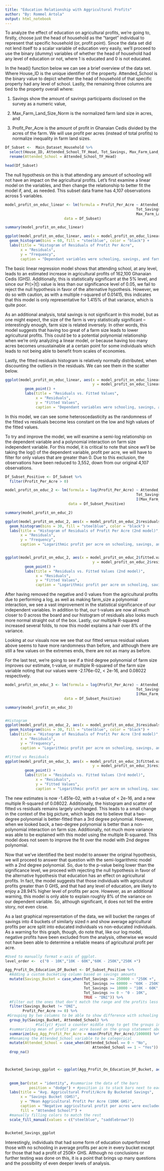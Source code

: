 ---
title: "Education Relationship with Aggricultural Profits"
author: "By: Rommel Artola"
output: html_notebook
---

To analyze the effect of education on agricultural profits, we're going to, firstly, choose just the head of household as the "target" individual to represent that specific household (or, profit point). Since the data set did not lend itself to a scalar variable of education very easily, we'll proceed to use the binary (dummy) variables of whether the head of household had any level of education or not, where 1 is educated and 0 is not educated.

In the head() function below we can see a brief overview of the data set. Where House_ID is the unique identifier of the property. Attended_School is the binary value to depict whether the head of household of that specific property had any level of school. Lastly, the remaining three columns are tied to the property overall where:
  
  1) Savings show the amount of savings participants disclosed on the survey as a numeric value,
  
  2) Max_Farm_Land_Size_Norm is the normalized farm land size in acres, and
  
  3) Profit_Per_Acre is the amount of profit in Ghanaian Cedis divided by the acres of the farm. We will use profit per acres (instead of total profits) to normalize inequality in farm land sizes.
  
  
  
```{r, echo=TRUE}
Df_Subset <-  Main_Dataset_Household %>% 
  select(House_ID, Attended_School_TF_Head, Tot_Savings, Max_Farm_Land_Size_Norm, Profit_Per_Acre) %>%
  rename(Attended_School = Attended_School_TF_Head) 

head(Df_Subset)
```


The null hypothesis on this is that attending any amount of schooling will not have an impact on the agricultural profits. Let’s first examine a linear model on the variables, and then change the relationship to better fit the model if, and, as needed. This subset data frame has 4,107 observations across 5 variables.

```{r, echo= TRUE}
model_profit_on_educ_linear <- lm(formula = Profit_Per_Acre ~ Attended_School + 
                                                            Tot_Savings + 
                                                            Max_Farm_Land_Size_Norm, 
                           data = Df_Subset)

summary(model_profit_on_educ_linear)

ggplot(model_profit_on_educ_linear, aes(x = model_profit_on_educ_linear$residuals)) + 
  geom_histogram(bins = 60, fill = "steelblue", color = "black") + 
  labs(title = "Histogram of Residuals of Profit Per Acre",
       x = "Residuals", 
       y = "Frequency",
       caption = "Dependant variables were schooling, savings, and farm land size.")

```

The basic linear regression model shows that attending school, at any level, leads to an estimated increase in agricultural profits of 162,100 Ghanaian Cedis (GHS). Additionally, this is statistically significant at the 5% level, and since our Pr(>|t|) value is less than our significance level of 0.05, we fail to reject the null hypothesis in favor of the alternative hypothesis. However, we do so with caution, as with a multiple r-squared of 0.01415, this indicates that this model is only representative for 1.415% of that variance, which is quite poor.


As an additional analysis, total savings is not significant in this model, but as one might expect, the size of the farm is very statistically significant -- interestingly enough, farm size is related inversely. In other words, this model suggests that having too great of a farm size leads to lower agricultural profits. This could be to a potential polynomial relationship when we're only analyzing a linear model, or because having too many acres becomes unsustainable at a certain point for some individuals which leads to not being able to benefit from scales of economies.


Lastly, the fitted residuals histogram is relatively normally distributed, when discounting the outliers in the residuals. We can see them in the scatter below.


```{r, echo= TRUE}
ggplot(model_profit_on_educ_linear, aes(x = model_profit_on_educ_linear$fitted.values,
                                        y = model_profit_on_educ_linear$residuals)) + 
         geom_point() + 
         labs(title = "Residuals vs. Fitted Values",
              x = "Residuals", 
              y = "Fitted Values",
              caption = "Dependant variables were schooling, savings, and farm land size.")
```
In this model, we can see some heteroscedasticity as the randomness of the fitted vs residuals become less constant on the low and high values of the fitted values.


To try and improve the model, we will examine a semi-log relationship on the dependent variable and a polynomial interaction on farm size independent variable. For this model, it is critical to note that since we'll be taking the log() of the dependent variable, profit per acre, we
will have to filter for only values that are greater than 0. Due to this exclusion, the observations have been reduced to 3,552, down from our original 4,107 observations.


```{r, echo=TRUE}

Df_Subset_Positive <- Df_Subset %>%
  filter(Profit_Per_Acre > 0)

model_profit_on_educ_2 <- lm(formula = log(Profit_Per_Acre) ~ Attended_School + 
                                                            Tot_Savings + 
                                                            I(Max_Farm_Land_Size_Norm*2), 
                             data = Df_Subset_Positive)

summary(model_profit_on_educ_2)

ggplot(model_profit_on_educ_2, aes(x = model_profit_on_educ_2$residuals)) + 
  geom_histogram(bins = 30, fill = "steelblue", color = "black") + 
  labs(title = "Histogram of Residuals of Profit Per Acre (2nd model)",
       x = "Residuals", 
       y = "Frequency",
       caption = "Logarithmic profit per acre on schooling, savings, and (farm land size^2). Zero and negative profits excluded")


ggplot(model_profit_on_educ_2, aes(x = model_profit_on_educ_2$fitted.values,
                                        y = model_profit_on_educ_2$residuals)) + 
         geom_point() + 
         labs(title = "Residuals vs. Fitted Values (2nd model)",
              x = "Residuals", 
              y = "Fitted Values",
              caption = "Logarithmic profit per acre on schooling, savings, and (farm land size^2). Zero and negative profits excluded")
```
After having removed the negative and 0 values from the agricultural profits due to performing a log, as well as making farm_size a polynomial interaction, we see a vast improvement in the statistical significance of our independent variables. In addition to that, our t-values are now all much closer to 0 across the board and our histogram of residuals also looks much more normal straight out of the box. Lastly, our multiple R-squared increased several folds, to now this model explains a hair over 8% of the variance.

Looking at our visuals now we see that our fitted versus residual values above seems to have more randomness than before, and although there are still a few values on the extremes ends, there are not as many as before.


For the last test, we're going to see if a third degree polynomial of farm size improves our estimate, t-value, or multiple R-squared of the farm size variable noting that our values were -2.176e-02, < 2e-16, and 0.08022 respectively. 



```{r, echo= TRUE}
model_profit_on_educ_3 <- lm(formula = log(Profit_Per_Acre) ~ Attended_School + 
                                                            Tot_Savings + 
                                                            I(Max_Farm_Land_Size_Norm*3), 
                           data = Df_Subset_Positive)

summary(model_profit_on_educ_3)


#Histogram
ggplot(model_profit_on_educ_2, aes(x = model_profit_on_educ_3$residuals)) + 
  geom_histogram(bins = 30, fill = "steelblue", color = "black") + 
  labs(title = "Histogram of Residuals of Profit Per Acre (3rd model)",
       x = "Residuals", 
       y = "Frequency",
       caption = "Logarithmic profit per acre on schooling, savings, and (farm land size^3). Zero and negative profits excluded")

#Fitted vs Residuals
ggplot(model_profit_on_educ_3, aes(x = model_profit_on_educ_3$fitted.values,
                                        y = model_profit_on_educ_3$residuals)) + 
         geom_point() + 
         labs(title = "Residuals vs. Fitted Values (3rd model)",
              x = "Residuals", 
              y = "Fitted Values",
              caption = "Logarithmic profit per acre on schooling, savings, and (farm land size^3). Zero and negative profits excluded")
```

The new estimates is now -1.451e-02, with a t-value of < 2e-16, and a new multiple R-squared of 0.08022. Additionally, the histogram and scatter of
fitted vs residuals remains largely unchanged. This leads to a small change in the context of the big picture, which leads me to believe that a two-degree polynomial is better-fitted than a 3rd degree polynomial. However, when we looked back, a two-degree polynomial is better than a
non-polynomial interaction on farm size. Additionally, not much more variance was able to be explained with this model using the multiple R-squared. This model does not seem to improve the fit over the model with 2nd degree polynomial.



Now that we've identified the best model to answer the original hypothesis, we will proceed to answer that question with the semi-logarithmic model with a 2nd degree polynomial. So, due to the p-value being lower than the significance level, we proceed with rejecting the null hypothesis in favor of the alternative hypothesis that education has an effect on agricultural profits. In fact, the model suggests that those individuals with agricultural profits greater than 0 GHS, and that had any level of education, are likely to enjoy a 28.94% higher level of profits per acre. However, as an additional warning, this model is only able to explain roughly 8% of the variance on our dependent variable. So, although significant, it does not tell the entire story, not even close. 


As a last graphical representation of the data, we will bucket the ranges of savings into 4 buckets of similarly sized n and show average agricultural profits per acre split into educated individuals vs non-educated individuals. As a warning for this graph, though, do note that, like our log model, negative profits have been excluded from the analysis, otherwise we would not have been able to determine a reliable means of agricultural profit per acre.



```{r, echo= TRUE, message = FALSE}
#Used to manually format x-axis of ggplot.
level_order <-  c("0 - 10K","10K - 60K","60K - 250K","250K +")

Agg_Profit_On_Education_DF_Bucket <- Df_Subset_Positive %>%
  #Adding a custom bucketing column based on savings amounts
  mutate(Savings_Bucket = case_when(Tot_Savings >= 250000 ~ "250K +",
                                    Tot_Savings >= 60000 ~ "60K - 250K",
                                    Tot_Savings >= 10000 ~ "10K - 60K",
                                    Tot_Savings >= 0 ~ "0 - 10K",
                                    TRUE ~ "DNI")) %>%
  #Filter out the ones that don't match the range and the profits less than 0 due to errors otherwise
  filter(Savings_Bucket != "DNI",
        Profit_Per_Acre >= 0) %>%
 #Grouping by two columns to be able to show difference with schooling and wrap graphs
  group_by(Savings_Bucket, Attended_School) %>%
              #tally() #just a counter middle step to get the groups into somewhat similar sizes, manual step.
  #summarizing mean of profit per acre based on the group statement above
  summarize(Avg_Agg_Profit_Per_Acre = mean(Profit_Per_Acre)/100000) %>%
  #Renaming the Attended_School variable to be categorical
  mutate(Attended_School = case_when(Attended_School == 0 ~ "No",
                                        Attended_School == 1 ~ "Yes")) %>%
  drop_na()



Bucketed_Savings_ggplot <- ggplot(Agg_Profit_On_Education_DF_Bucket, aes(x = factor(Savings_Bucket, level = level_order), 
                                                                         y = Avg_Agg_Profit_Per_Acre,
                                                                         fill = Attended_School)) +
  geom_bar(stat = "identity", #summarise the data of the bars
           position = "dodge") + #position is to stack bars next to each other.
  labs(title = "Avg. Aggricultural Profit/Acre By Bucketed Savings",
       x = "Savings Bucket (GHS)", 
       y = "Mean Aggricultural Profit Per Acre (100K GHS)",
       caption = "Negative aggricultural profit per acres were excluded",
       fill = "Attended School?") +
  #manually filling colors to match the rest
  scale_fill_manual(values = c("steelblue", "saddlebrown"))
  

Bucketed_Savings_ggplot
``` 

Interestingly, individuals that had some form of education outperformed those with no schooling in average profits per acre in every bucket except for those that had a profit of 250K+ GHS. Although no conclusions or further testing was done on this, it is a point that brings up many questions and the possibility of even deeper levels of analysis.
